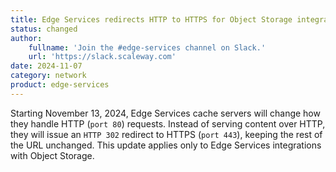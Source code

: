 ```yaml
---
title: Edge Services redirects HTTP to HTTPS for Object Storage integration
status: changed
author:
    fullname: 'Join the #edge-services channel on Slack.'
    url: 'https://slack.scaleway.com'
date: 2024-11-07
category: network
product: edge-services
---
```


Starting November 13, 2024, Edge Services cache servers will change how they handle HTTP (`port 80`) requests. Instead of serving content over HTTP, they will issue an `HTTP 302` redirect to HTTPS (`port 443`), keeping the rest of the URL unchanged. This update applies only to Edge Services integrations with Object Storage.

